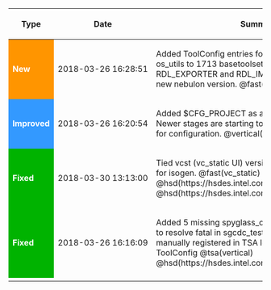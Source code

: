 {| class="wikitable"
! Type
! style="white-space: nowrap;" | Date
! Summary
|-
| style="color:white; background:#ff9500;" | '''New'''
| style="white-space: nowrap;" | 2018-03-26 16:28:51
| Added ToolConfig entries for onesourcebundle and os_utils to 1713 basetoolset. Set new variables for RDL_EXPORTER and RDL_IMPORTER to align with new nebulon version. @fast(onesource)
|-
| style="color:white; background:#3399ff;" | '''Improved'''
| style="white-space: nowrap;" | 2018-03-26 16:20:54
| Added $CFG_PROJECT as a passthrough for febe. Newer stages are starting to reference this variable for configuration.  @vertical(tsa)
|-
| style="color:white; background:#00b300;" | '''Fixed'''
| style="white-space: nowrap;" | 2018-03-30 13:13:00
| Tied vcst (vc_static UI) version to the vc_static version for isogen. @fast(vc_static) @hsd(https://hsdes.intel.com/resource/1406924134) @hsd(https://hsdes.intel.com/resource/1406946880)
|-
| style="color:white; background:#00b300;" | '''Fixed'''
| style="white-space: nowrap;" | 2018-03-26 16:16:09
| Added 5 missing spyglass_cdc/sg_overrides variables to resolve fatal in sgcdc_test stage. Needed to be manually registered in TSA legacy despite existing in ToolConfig @tsa(vertical) @hsd(https://hsdes.intel.com/resource/1406929754)
|-
|}
